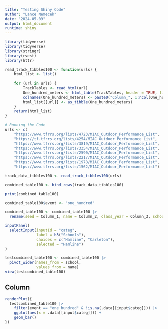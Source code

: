```yaml
---
title: "Testing Shiny Code"
author: "Lance Nemecek"
date: "2024-05-09"
output: html_document
runtime: shiny
---
```


```r
library(tidyverse)
library(tidyverse)
library(stringr)
library(rvest)
library(httr)

read_track_tibbles100 <- function(urls) {
    html_list <- list() 
    
    for (url in urls) {
        TrackTables <- read_html(url)
        One_hundred_meters <- html_table(TrackTables, header = TRUE, fill = TRUE)[[1]]
        colnames(One_hundred_meters) <- paste0("Column_", 1:ncol(One_hundred_meters)) 
        html_list[[url]] <- as_tibble(One_hundred_meters)
    }
    return(html_list)
}

# Running the Code
urls <- c(
    "https://www.tfrrs.org/lists/4723/MIAC_Outdoor_Performance_List",
    "https://tf.tfrrs.org/lists/4254/MIAC_Outdoor_Performance_List",
    "https://www.tfrrs.org/lists/3819/MIAC_Outdoor_Performance_List",
    "https://www.tfrrs.org/lists/3354/MIAC_Outdoor_Performance_List",
    "https://www.tfrrs.org/lists/2590/MIAC_Outdoor_Performance_List",
    "https://www.tfrrs.org/lists/2217/MIAC_Outdoor_Performance_List",
    "https://www.tfrrs.org/lists/1978/MIAC_Outdoor_Performance_List",
    "https://www.tfrrs.org/lists/1562/MIAC_Outdoor_Performance_List")

track_data_tibbles100 <- read_track_tibbles100(urls)

combined_table100 <- bind_rows(track_data_tibbles100)

print(combined_table100)

combined_table100$event <- "one_hundred"

combined_table100 <- combined_table100 |>
  rename(seed = Column_1, name = Column_2, class_year = Column_3, school = Column_4, time = Column_5, meet = Column_6, date = Column_7, wind = Column_8)
```


```r
inputPanel(
  selectInput(inputId = "categ",
              label = h3("Schools"),
              choices = c("Hamline", "Carleton"),
              selected = "Hamline")
)
```

```r
testcombined_table100 <- combined_table100 |>
  pivot_wider(names_from = school,
              values_from = name)
view(testcombined_table100)
```


Column 
-------------------------

```r
renderPlot({
  testcombined_table100 |>
    filter(event == "one_hundred" & !is.na(.data[[input$categ]])) |>
    ggplot(aes(x = .data[[input$categ]])) +
    geom_bar()
})

```